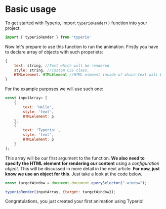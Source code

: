 # Basic usage

To get started with Typerio, import ``typerioRender()`` function into your project.

```js
import { typerioRender } from 'typerio'
```

Now let's prepare to use this function to run the animation. Firstly you have to declare array of objects with such properiets:

```js
{
    text: string, //Text which will be rendered.
    style: string, //Custom CSS class.
    HTMLelement: HTMLElement //HTML element inside of which text will be rendered. Usually p or span.
}
```

For the example purposes we will use such one:

```js
const inputArray= [
    {
        text: 'Hello',
        style: 'text',
        HTMLelement: p
    },
    {
        text: 'Typerio!',
        style: 'text',
        HTMLelement: p
    }
];
```

This array will be our first argument to the function. **We also need to specify the HTML element for rendering our content** using a *configuration object*. This will be discussed in more detail in the next article. **For now, just know we use an object for this**. Just take a look at the code below.
```js
const targetWindow = document.document.querySelector(".window");

typerioRender(inputArray, {target: targetWindow});
```

Congratulations, you just created your first animation using Typerio!
